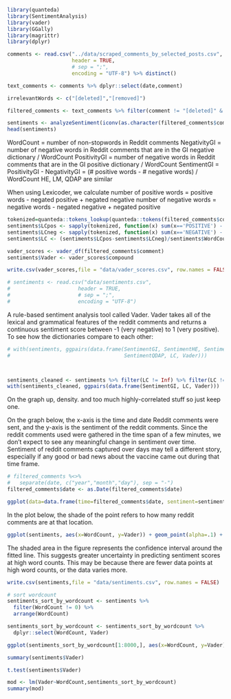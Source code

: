 ```r
library(quanteda)
library(SentimentAnalysis)
library(vader)
library(GGally)
library(magrittr)
library(dplyr)
```

```r
comments <- read.csv("../data/scraped_comments_by_selected_posts.csv", 
                     header = TRUE, 
                     # sep = ";", 
                     encoding = "UTF-8") %>% distinct()
```


```r
text_comments <- comments %>% dplyr::select(date,comment)
```


```r
irrelevantWords <- c("[deleted]","[removed]")

filtered_comments <- text_comments %>% filter(comment != "[deleted]" & comment != "[removed]")
```

```r
sentiments <- analyzeSentiment(iconv(as.character(filtered_comments$comment), to='UTF-8'))
head(sentiments)
```
WordCount = number of non-stopwords in Reddit comments 
NegativityGI = number of negative words in Reddit comments that are in the GI negative dictionary / WordCount PositivityGI = number of negative words in Reddit comments that are in the GI positive dictionary / WordCount 
SentimentGI = PositivityGI - NegativityGI = (# positive words - # negative words) / WordCount
HE, LM, QDAP are similar

When using Lexicoder, we calculate number of positive words = positive words - negated positive + negated negative number of negative words = negative words - negated negative + negated positive
```r
tokenized=quanteda::tokens_lookup(quanteda::tokens(filtered_comments$comment), dictionary=data_dictionary_LSD2015, exclusive=FALSE)
sentiments$LCpos <- sapply(tokenized, function(x) sum(x=='POSITIVE') - sum(x=='NEG_POSITIVE') + sum(x=='NEG_NEGATIVE'))
sentiments$LCneg <- sapply(tokenized, function(x) sum(x=='NEGATIVE') - sum(x=='NEG_NEGATIVE') + sum(x=='NEG_POSITIVE'))
sentiments$LC <- (sentiments$LCpos-sentiments$LCneg)/sentiments$WordCount
```

```r
vader_scores <- vader_df(filtered_comments$comment)
sentiments$Vader <- vader_scores$compound

write.csv(vader_scores,file = "data/vader_scores.csv", row.names = FALSE)
```

```r
# sentiments <- read.csv("data/sentiments.csv", 
#                      header = TRUE, 
#                      # sep = ";", 
#                      encoding = "UTF-8")
```

A rule-based sentiment analysis tool called Vader. Vader takes all of the lexical and grammatical features of the reddit comments and returns a continuous sentiment score between -1 (very negative) to 1 (very positive).
To see how the dictionaries compare to each other:
```r
# with(sentiments, ggpairs(data.frame(SentimentGI, SentimentHE, SentimentLM, 
#                                     SentimentQDAP, LC, Vader)))



sentiments_cleaned <- sentiments %>% filter(LC != Inf) %>% filter(LC != -Inf)
with(sentiments_cleaned, ggpairs(data.frame(SentimentGI, LC, Vader)))
```
On the graph up, density. and too much highly-correlated stuff so just keep one.

On the graph below, the x-axis is the time and date Reddit comments were sent, and the y-axis is the sentiment of the reddit comments. Since the reddit comments used were gathered in the time span of a few minutes, we don’t expect to see any meaningful change in sentiment over time. Sentiment of reddit comments captured over days may tell a different story, especially if any good or bad news about the vaccine came out during that time frame.
```r
# filtered_comments %<>%
#   separate(date, c("year","month","day"), sep = "-") 
filtered_comments$date <- as.Date(filtered_comments$date)
```

```r
ggplot(data=data.frame(time=filtered_comments$date, sentiment=sentiments$Vader), aes(x=time, y=sentiment)) + geom_point(alpha=.1) + geom_smooth() 

```

In the plot below, the shade of the point refers to how many reddit comments are at that location.
```r
ggplot(sentiments, aes(x=WordCount, y=Vader)) + geom_point(alpha=.1) + geom_smooth()
```
The shaded area in the figure represents the confidence interval around the fitted line.
This suggests greater uncertainty in predicting sentiment scores at high word counts. This may be because there are fewer data points at high word counts, or the data varies more.
```r
write.csv(sentiments,file = "data/sentiments.csv", row.names = FALSE)
```



```r
# sort wordcount
sentiments_sort_by_wordcount <- sentiments %>%
  filter(WordCount != 0) %>%
  arrange(WordCount)

sentiments_sort_by_wordcount <- sentiments_sort_by_wordcount %>% 
  dplyr::select(WordCount, Vader)
```

```r
ggplot(sentiments_sort_by_wordcount[1:8000,], aes(x=WordCount, y=Vader)) + geom_point(alpha=.1) + geom_smooth()
```
```r
summary(sentiments$Vader)

t.test(sentiments$Vader)
```

```r
mod <- lm(Vader~WordCount,sentiments_sort_by_wordcount)
summary(mod)
```

